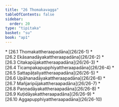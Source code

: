 ```yaml
---
title: "26 Thomakavagga"
tableOfContents: false
sidebar:
  order: 20
type: "tipitaka"
basket: "su"
book: "ap1"
---
```



<DynamicBreadcrumb />



<TableOfContents book="ap1" section="26">
* [26.1 Thomakattheraapadāna](26/26-1)
* [26.2 Ekāsanadāyakattheraapadāna](26/26-2)
* [26.3 Citakapūjakattheraapadāna](26/26-3)
* [26.4 Ticampakapupphiyattheraapadāna](26/26-4)
* [26.5 Sattapāṭaliyattheraapadāna](26/26-5)
* [26.6 Upāhanadāyakattheraapadāna](26/26-6)
* [26.7 Mañjaripūjakattheraapadāna](26/26-7)
* [26.8 Paṇṇadāyakattheraapadāna](26/26-8)
* [26.9 Kuṭidāyakattheraapadāna](26/26-9)
* [26.10 Aggapupphiyattheraapadāna](26/26-10)
</TableOfContents>
